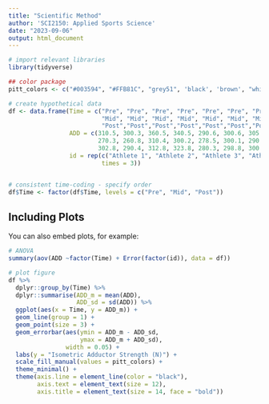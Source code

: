 ```yaml
---
title: "Scientific Method"
author: 'SCI2150: Applied Sports Science'
date: "2023-09-06"
output: html_document
---
```


```r
# import relevant libraries
library(tidyverse)

## color package
pitt_colors <- c("#003594", "#FFB81C", "grey51", 'black', 'brown', "white")
```


```r
# create hypothetical data
df <- data.frame(Time = c("Pre", "Pre", "Pre", "Pre", "Pre", "Pre", "Pre", "Pre",
                          "Mid", "Mid", "Mid", "Mid", "Mid", "Mid", "Mid", "Mid", 
                          "Post","Post","Post","Post","Post","Post","Post","Post"),
                 ADD = c(310.5, 300.3, 360.5, 340.5, 290.6, 300.6, 305.8, 288.5,
                         270.3, 260.8, 310.4, 300.2, 278.5, 300.1, 290.8, 250.2,
                         302.8, 290.4, 312.8, 323.8, 280.3, 298.8, 300.9, 276.9),
                 id = rep(c("Athlete 1", "Athlete 2", "Athlete 3", "Athlete 4", "Athlete 5", "Athlete 6", "Athlete 7", "Athlete 8"),
                          times = 3))


# consistent time-coding - specify order
df$Time <- factor(df$Time, levels = c("Pre", "Mid", "Post"))
```

## Including Plots

You can also embed plots, for example:

```r
# ANOVA
summary(aov(ADD ~factor(Time) + Error(factor(id)), data = df))
```


```r
# plot figure
df %>%
  dplyr::group_by(Time) %>%
  dplyr::summarise(ADD_m = mean(ADD),
                   ADD_sd = sd(ADD)) %>%
  ggplot(aes(x = Time, y = ADD_m)) +
  geom_line(group = 1) +
  geom_point(size = 3) +
  geom_errorbar(aes(ymin = ADD_m - ADD_sd,
                    ymax = ADD_m + ADD_sd),
                width = 0.05) +
  labs(y = "Isometric Adductor Strength (N)") +
  scale_fill_manual(values = pitt_colors) +
  theme_minimal() +
  theme(axis.line = element_line(color = "black"),
        axis.text = element_text(size = 12),
        axis.title = element_text(size = 14, face = "bold"))
```
